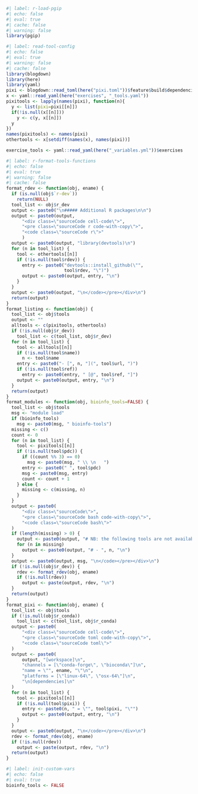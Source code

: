 <!-- markdownlint-disable MD041 -->

```r
#| label: r-load-pgip
#| echo: false
#| eval: true
#| cache: false
#| warning: false
library(pgip)
```

```r
#| label: read-tool-config
#| echo: false
#| eval: true
#| warning: false
#| cache: false
library(blogdown)
library(here)
library(yaml)
pixi <- blogdown::read_toml(here("pixi.toml"))$feature$build$dependencies
x <- yaml::read_yaml(here("exercises", "_tools.yaml"))
pixitools <- lapply(names(pixi), function(n){
  y <- list(pixi=pixi[[n]])
  if(!is.null(x[[n]]))
    y <- c(y, x[[n]])
  y
})
names(pixitools) <- names(pixi)
othertools <- x[setdiff(names(x), names(pixi))]

exercise_tools <- yaml::read_yaml(here("_variables.yml"))$exercises
```

```r
#| label: r-format-tools-functions
#| echo: false
#| eval: true
#| warning: false
#| cache: false
format_rdev <- function(obj, ename) {
  if (is.null(obj$`r-dev`))
    return(NULL)
  tool_list <- obj$r_dev
  output <- paste0("\n##### Additional R packages\n\n")
  output <- paste0(output,
      "<div class=\"sourceCode cell-code\">",
      "<pre class=\"sourceCode r code-with-copy\">",
      "<code class=\"sourceCode r\">"
      )
  output <- paste0(output, "library(devtools)\n")
  for (n in tool_list) {
    tool <- othertools[[n]]
    if (!is.null(tool$rdev)) {
      entry <- paste0("devtools::install_github(\"",
                      tool$rdev, "\")")
      output <- paste0(output, entry, "\n")
    }
  }
  output <- paste0(output, "\n</code></pre></div>\n")
  return(output)
}
format_listing <- function(obj) {
  tool_list <- obj$tools
  output <- ""
  alltools <- c(pixitools, othertools)
  if (!is.null(obj$r_dev))
    tool_list <- c(tool_list, obj$r_dev)
  for (n in tool_list) {
    tool <- alltools[[n]]
    if (!is.null(tool$name))
      n <- tool$name
    entry <- paste0("- [", n, "](", tool$url, ")")
    if (!is.null(tool$ref))
      entry <- paste0(entry, " [@", tool$ref, "]")
    output <- paste0(output, entry, "\n")
  }
  return(output)
}
format_modules <- function(obj, bioinfo_tools=FALSE) {
  tool_list <- obj$tools
  msg <- "module load"
  if (bioinfo_tools)
    msg <- paste0(msg, " bioinfo-tools")
  missing <- c()
  count <- 0
  for (n in tool_list) {
    tool <- pixitools[[n]]
    if (!is.null(tool$pdc)) {
      if ((count %% 3) == 0)
        msg <- paste0(msg, " \\ \n   ")
      entry <- paste0(" ", tool$pdc)
      msg <- paste0(msg, entry)
      count <- count + 1
    } else {
      missing <- c(missing, n)
    }
  }
  output <- paste0(
      "<div class=\"sourceCode\">",
      "<pre class=\"sourceCode bash code-with-copy\">",
      "<code class=\"sourceCode bash\">"
  )
  if (length(missing) > 0) {
    output <- paste0(output, "# NB: the following tools are not available as modules:\n")
    for (n in missing)
      output <- paste0(output, "# - ", n, "\n")
  }
  output <- paste0(output, msg, "\n</code></pre></div>\n")
  if (!is.null(obj$r_dev)) {
    rdev <- format_rdev(obj, ename)
    if (!is.null(rdev))
      output <- paste(output, rdev, "\n")
  }
  return(output)
}
format_pixi <- function(obj, ename) {
  tool_list <- obj$tools
  if (!is.null(obj$r_conda))
    tool_list <- c(tool_list, obj$r_conda)
  output <- paste0(
      "<div class=\"sourceCode cell-code\">",
      "<pre class=\"sourceCode toml code-with-copy\">",
      "<code class=\"sourceCode toml\">"
  )
  output <- paste0(
      output, "[workspace]\n",
      "channels = [\"conda-forge\", \"bioconda\"]\n",
      "name = \"", ename, "\"\n",
      "platforms = [\"linux-64\", \"osx-64\"]\n",
      "\n[dependencies]\n"
  )
  for (n in tool_list) {
    tool <- pixitools[[n]]
    if (!is.null(tool$pixi)) {
      entry <- paste0(n, " = \"", tool$pixi, "\"")
      output <- paste0(output, entry, "\n")
    }
  }
  output <- paste0(output, "\n</code></pre></div>\n")
  rdev <- format_rdev(obj, ename)
  if (!is.null(rdev))
    output <- paste(output, rdev, "\n")
  return(output)
}
```

```r
#| label: init-custom-vars
#| echo: false
#| eval: true
bioinfo_tools <- FALSE
```

<!-- markdownlint-enable MD041 -->
